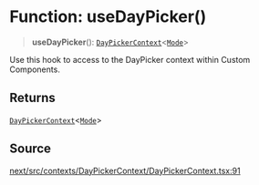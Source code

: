 # Function: useDayPicker()

> **useDayPicker**(): [`DayPickerContext`](/api/next/interfaces/DayPickerContext.mdx)\<[`Mode`](/api/next/type-aliases/Mode.mdx)\>

Use this hook to access to the DayPicker context within Custom Components.

## Returns

[`DayPickerContext`](/api/next/interfaces/DayPickerContext.mdx)\<[`Mode`](/api/next/type-aliases/Mode.mdx)\>

## Source

[next/src/contexts/DayPickerContext/DayPickerContext.tsx:91](https://github.com/gpbl/react-day-picker/blob/6515ed496/next/src/contexts/DayPickerContext/DayPickerContext.tsx#L91)
